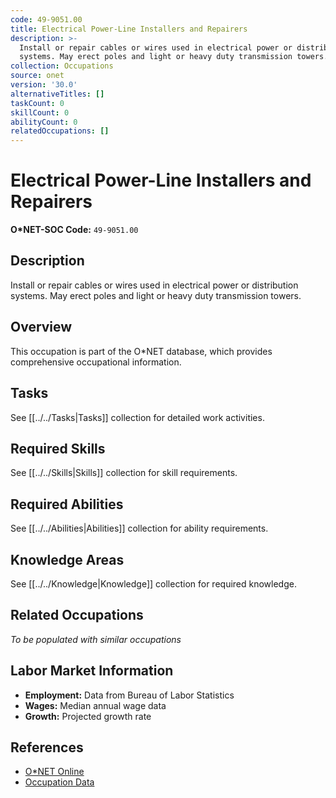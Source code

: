 ```yaml
---
code: 49-9051.00
title: Electrical Power-Line Installers and Repairers
description: >-
  Install or repair cables or wires used in electrical power or distribution
  systems. May erect poles and light or heavy duty transmission towers.
collection: Occupations
source: onet
version: '30.0'
alternativeTitles: []
taskCount: 0
skillCount: 0
abilityCount: 0
relatedOccupations: []
---
```

# Electrical Power-Line Installers and Repairers

**O*NET-SOC Code:** `49-9051.00`

## Description

Install or repair cables or wires used in electrical power or distribution systems. May erect poles and light or heavy duty transmission towers.

## Overview

This occupation is part of the O*NET database, which provides comprehensive occupational information.

## Tasks

See [[../../Tasks|Tasks]] collection for detailed work activities.

## Required Skills

See [[../../Skills|Skills]] collection for skill requirements.

## Required Abilities

See [[../../Abilities|Abilities]] collection for ability requirements.

## Knowledge Areas

See [[../../Knowledge|Knowledge]] collection for required knowledge.

## Related Occupations

*To be populated with similar occupations*

## Labor Market Information

- **Employment:** Data from Bureau of Labor Statistics
- **Wages:** Median annual wage data
- **Growth:** Projected growth rate

## References

- [O*NET Online](https://www.onetonline.org/link/summary/49-9051.00)
- [Occupation Data](https://www.onetcenter.org/)
